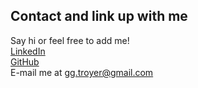 ## Contact and link up with me

Say hi or feel free to add me!  
[LinkedIn](https://www.linkedin.com/in/gtroyer)  
[GitHub](https://github.com/fruityvegetables)  
E-mail me at [gg.troyer@gmail.com](mailto:gg.troyer@gmail.com)
